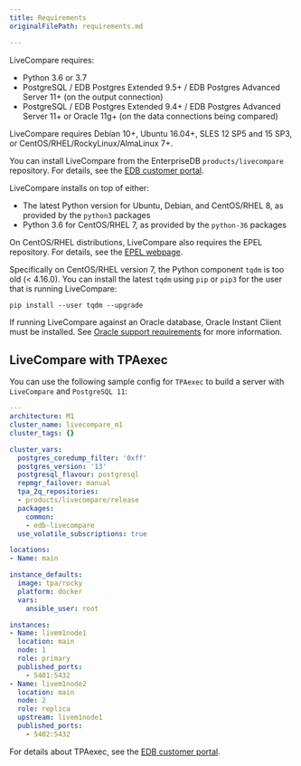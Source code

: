 ```yaml
---
title: Requirements
originalFilePath: requirements.md

---
```


LiveCompare requires:

-   Python 3.6 or 3.7
-   PostgreSQL / EDB Postgres Extended 9.5+ / EDB Postgres Advanced Server 11+ (on the output connection)
-   PostgreSQL / EDB Postgres Extended 9.4+ / EDB Postgres Advanced Server 11+ or Oracle 11g+ (on the data connections being compared)

LiveCompare requires Debian 10+, Ubuntu 16.04+, SLES 12 SP5 and 15 SP3, or CentOS/RHEL/RockyLinux/AlmaLinux 7+.

You can install LiveCompare from the EnterpriseDB `products/livecompare` repository. For details, see the [EDB customer portal](https://techsupport.enterprisedb.com/customer_portal/sw/livecompare/).

LiveCompare installs on top of either:

-   The latest Python version for Ubuntu, Debian, and CentOS/RHEL 8, as provided by the `python3` packages
-   Python 3.6 for CentOS/RHEL 7, as provided by the `python-36` packages

On CentOS/RHEL distributions, LiveCompare also requires the EPEL repository. For details, see the [EPEL webpage](https://fedoraproject.org/wiki/EPEL).

Specifically on CentOS/RHEL version 7, the Python component `tqdm` is too old (&lt; 4.16.0). You can install the latest `tqdm` using `pip` or `pip3` for the user that is running LiveCompare:

```
pip install --user tqdm --upgrade
```

If running LiveCompare against an Oracle database, Oracle Instant Client must be installed. See [Oracle support requirements](oracle_support/#requirements) for more information.

## LiveCompare with TPAexec

You can use the following sample config for `TPAexec` to build a server with `LiveCompare` and `PostgreSQL 11`:

```yaml
---
architecture: M1
cluster_name: livecompare_m1
cluster_tags: {}

cluster_vars:
  postgres_coredump_filter: '0xff'
  postgres_version: '13'
  postgresql_flavour: postgresql
  repmgr_failover: manual
  tpa_2q_repositories:
  - products/livecompare/release
  packages:
    common:
    - edb-livecompare
  use_volatile_subscriptions: true

locations:
- Name: main

instance_defaults:
  image: tpa/rocky
  platform: docker
  vars:
    ansible_user: root

instances:
- Name: livem1node1
  location: main
  node: 1
  role: primary
  published_ports:
    - 5401:5432
- Name: livem1node2
  location: main
  node: 2
  role: replica
  upstream: livem1node1
  published_ports:
    - 5402:5432

```

For details about TPAexec, see the [EDB customer portal](https://techsupport.enterprisedb.com/customer_portal/sw/tpa/).
